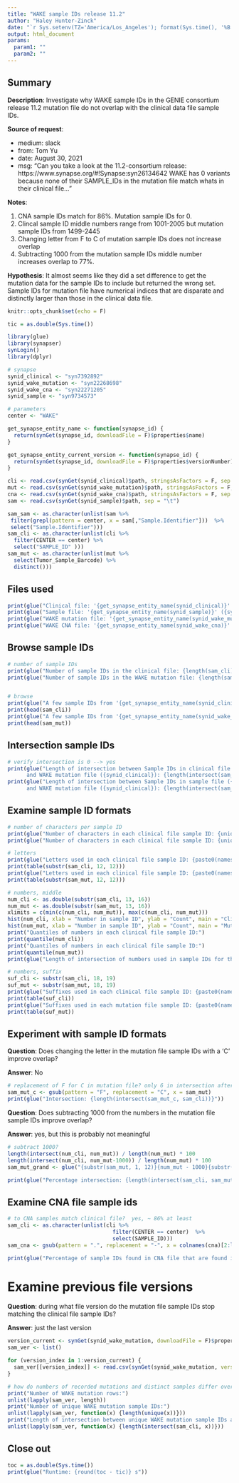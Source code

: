```yaml
---
title: "WAKE sample IDs release 11.2"
author: "Haley Hunter-Zinck"
date: "`r Sys.setenv(TZ='America/Los_Angeles'); format(Sys.time(), '%B %d, %Y at %I:%M %p %Z')`"
output: html_document
params:
  param1: ""
  param2: ""
---
```


## Summary

**Description**: Investigate why WAKE sample IDs in the GENIE consortium release 11.2 mutation file do not overlap with the clinical data file sample IDs.

**Source of request**:

- medium: slack
- from: Tom Yu
- date: August 30, 2021
- msg: "Can you take a look at the 11.2-consortium release: https://www.synapse.org/#!Synapse:syn26134642 WAKE has 0 variants because none of their SAMPLE_IDs  in the mutation file match whats in their clinical file…"

**Notes**: 

(@) CNA sample IDs match for 86%.  Mutation sample IDs for 0.
(@) Clincal sample ID middle numbers range from 1001-2005 but mutation sample IDs from 1499-2445
(@) Changing letter from F to C of mutation sample IDs does not increase overlap
(@) Subtracting 1000 from the mutation sample IDs middle number increases overlap to 77%. 

**Hypothesis**: It almost seems like they did a set difference to get the mutation data for the sample IDs to include but returned the wrong set.  Sample IDs for mutation file have numerical indices that are disparate and distinctly larger than those in the clinical data file. 

```r
knitr::opts_chunk$set(echo = F)

tic = as.double(Sys.time())

library(glue)
library(synapser)
synLogin()
library(dplyr)

```

```r

# synapse
synid_clinical <- "syn7392892"
synid_wake_mutation <- "syn22268698"
synid_wake_cna <- "syn22271205"
synid_sample <- "syn9734573"

# parameters
center <- "WAKE"

```


```r
get_synapse_entity_name <- function(synapse_id) {
  return(synGet(synapse_id, downloadFile = F)$properties$name)
}

get_synapse_entity_current_version <- function(synapse_id) {
  return(synGet(synapse_id, downloadFile = F)$properties$versionNumber)
}
```


```r

cli <- read.csv(synGet(synid_clinical)$path, stringsAsFactors = F, sep = "\t")
mut <- read.csv(synGet(synid_wake_mutation)$path, stringsAsFactors = F, sep = "\t")
cna <- read.csv(synGet(synid_wake_cna)$path, stringsAsFactors = F, sep = "\t")
sam <- read.csv(synGet(synid_sample)$path, sep = "\t")

```

```r
sam_sam <- as.character(unlist(sam %>% 
 filter(grepl(pattern = center, x = sam[,"Sample.Identifier"]))  %>%
 select("Sample.Identifier")))
sam_cli <- as.character(unlist(cli %>% 
  filter(CENTER == center) %>%
  select("SAMPLE_ID" )))
sam_mut <- as.character(unlist(mut %>%
  select(Tumor_Sample_Barcode) %>%
  distinct()))
```

## Files used

```r
print(glue("Clinical file: '{get_synapse_entity_name(synid_clinical)}' ({synid_clinical}.{get_synapse_entity_current_version(synid_clinical)})"))
print(glue("Sample file: '{get_synapse_entity_name(synid_sample)}' ({synid_sample}.{get_synapse_entity_current_version(synid_sample)})"))
print(glue("WAKE mutation file: '{get_synapse_entity_name(synid_wake_mutation)}' ({synid_wake_mutation}.{get_synapse_entity_current_version(synid_wake_mutation)})"))
print(glue("WAKE CNA file: '{get_synapse_entity_name(synid_wake_cna)}' ({synid_wake_cna}.{get_synapse_entity_current_version(synid_wake_cna)})"))
```

## Browse sample IDs

```r

# number of sample IDs
print(glue("Number of sample IDs in the clinical file: {length(sam_cli)}"))
print(glue("Number of sample IDs in the WAKE mutation file: {length(sam_mut)}"))


# browse
print(glue("A few sample IDs from '{get_synapse_entity_name(synid_clinical)}' ({synid_clinical})"))
print(head(sam_cli))
print(glue("A few sample IDs from '{get_synapse_entity_name(synid_wake_mutation)}' ({synid_wake_mutation})"))
print(head(sam_mut))

```

## Intersection sample IDs

```r
# verify intersection is 0 --> yes
print(glue("Length of intersection between Sample IDs in clinical file ({synid_clinical})
      and WAKE mutation file ({synid_clinical}): {length(intersect(sam_cli, sam_mut))}"))
print(glue("Length of intersection between Sample IDs in sample file ({synid_sample})
      and WAKE mutation file ({synid_clinical}): {length(intersect(sam_sam, sam_mut))}"))
```

## Examine sample ID formats

```r

# number of characters per sample ID
print(glue("Number of characters in each clinical file sample ID: {unique(nchar(sam_cli))}"))
print(glue("Number of characters in each clinical file sample ID: {unique(nchar(sam_mut))}"))

# letters
print(glue("Letters used in each clinical file sample ID: {paste0(names(table(substr(sam_cli, 12, 12))), collapse = ',')}"))
print(table(substr(sam_cli, 12, 12)))
print(glue("Letters used in each clinical file sample ID: {paste0(names(table(substr(sam_mut, 12, 12))), collapse = ',')}"))
print(table(substr(sam_mut, 12, 12)))

# numbers, middle
num_cli <- as.double(substr(sam_cli, 13, 16))
num_mut <- as.double(substr(sam_mut, 13, 16))
xlimits = c(min(c(num_cli, num_mut)), max(c(num_cli, num_mut)))
hist(num_cli, xlab = "Number in sample ID", ylab = "Count", main = "Clinical file", xlim = xlimits)
hist(num_mut, xlab = "Number in sample ID", ylab = "Count", main = "Mutation file", xlim = xlimits)
print("Quantiles of numbers in each clinical file sample ID:")
print(quantile(num_cli))
print("Quantiles of numbers in each clinical file sample ID:")
print(quantile(num_mut))
print(glue("Length of intersection of numbers used in sample IDs for the clinical and mutation files: {length(intersect(num_cli, num_mut))}"))

# numbers, suffix
suf_cli <- substr(sam_cli, 18, 19)
suf_mut <- substr(sam_mut, 18, 19)
print(glue("Suffixes used in each clinical file sample ID: {paste0(names(table(suf_cli)), collapse = ',')}"))
print(table(suf_cli))
print(glue("Suffixes used in each mutation file sample ID: {paste0(names(table(suf_mut)), collapse = ',')}"))
print(table(suf_mut))

```

## Experiment with sample ID formats

**Question**: Does changing the letter in the mutation file sample IDs with a 'C' improve overlap? 

**Answer**: No

```r
# replacement of F for C in mutation file? only 6 in intersection after letter swap
sam_mut_c <- gsub(pattern = "F", replacement = "C", x = sam_mut)
print(glue("Intersection: {length(intersect(sam_mut_c, sam_cli))}"))
```

**Question**: Does subtracting 1000 from the numbers in the mutation file sample IDs improve overlap? 

**Answer**: yes, but this is probably not meaningful

```r
# subtract 1000?
length(intersect(num_cli, num_mut)) / length(num_mut) * 100
length(intersect(num_cli, num_mut-1000)) / length(num_mut) * 100
sam_mut_grand <- glue("{substr(sam_mut, 1, 12)}{num_mut - 1000}{substr(sam_mut, 17, 19)}")

print(glue("Percentage intersection: {length(intersect(sam_cli, sam_mut_grand)) / length(sam_mut) * 100}%"))
```

## Examine CNA file sample ids

```r
# to CNA samples match clinical file?  yes, ~ 86% at least
sam_cli <- as.character(unlist(cli %>% 
                                 filter(CENTER == center)  %>%
                                 select(SAMPLE_ID)))
sam_cna <- gsub(pattern = ".", replacement = "-", x = colnames(cna)[2:length(cna)], fixed = T)

print(glue("Percentage of sample IDs found in CNA file that are found in clinical file: {round(length(intersect(sam_cli, sam_cna)) / length(sam_cna) * 100)}%"))

```


# Examine previous file versions

**Question**: during what file version do the mutation file sample IDs stop matching the clinical file sample IDs?

**Answer**: just the last version

```r
version_current <- synGet(synid_wake_mutation, downloadFile = F)$properties$versionNumber
sam_ver <- list()

for (version_index in 1:version_current) {
  sam_ver[[version_index]] <- read.csv(synGet(synid_wake_mutation, version = version_index)$path, stringsAsFactors = F, sep = "\t")$Tumor_Sample_Barcode
}

# how do numbers of recorded mutations and distinct samples differ over versions?  just last is a drop
print("Number of WAKE mutation rows:")
unlist(lapply(sam_ver, length))
print("Number of unique WAKE mutation sample IDs:")
unlist(lapply(sam_ver, function(x) {length(unique(x))}))
print("Length of intersection between unique WAKE mutation sample IDs and clinical sample IDs:")
unlist(lapply(sam_ver, function(x) {length(intersect(sam_cli, x))}))

```


## Close out

```r
toc = as.double(Sys.time())
print(glue("Runtime: {round(toc - tic)} s"))
```

